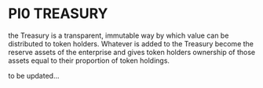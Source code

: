 # PI0 TREASURY

the Treasury is a transparent, immutable way by which value can be distributed to token holders.  Whatever is added to the Treasury become the reserve assets of the enterprise and gives token holders ownership of those assets equal to their proportion of token holdings. 

to be updated...